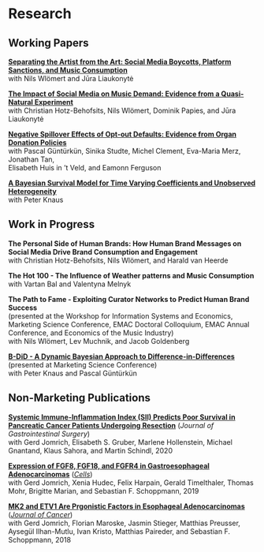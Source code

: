 # Research


## Working Papers

[**Separating the Artist from the Art: Social Media Boycotts, Platform Sanctions, and Music Consumption**](https://papers.ssrn.com/sol3/papers.cfm?abstract_id=4929261) <br>
with Nils Wlömert and Jūra Liaukonytė

[**The Impact of Social Media on Music Demand: Evidence from a Quasi-Natural Experiment**](https://arxiv.org/abs/2405.14999) <br>
with Christian Hotz-Behofsits, Nils Wlömert, Dominik Papies, and Jūra
Liaukonytė

[**Negative Spillover Effects of Opt-out Defaults: Evidence from Organ Donation Policies**](https://osf.io/preprints/psyarxiv/c36v8) <br> 
with Pascal Güntürkün, Sinika Studte, Michel Clement, Eva-Maria Merz,
Jonathan Tan,<br>
Elisabeth Huis in 't Veld, and Eamonn Ferguson

[**A Bayesian Survival Model for Time Varying Coefficients and Unobserved Heterogeneity**](https://arxiv.org/abs/2206.11320)\
with Peter Knaus

<!-- **Elevated fibrinogen-albumin ratio is an adverse prognostic factor for patients with primarily resected gastroesophageal adenocarcinoma** <br>
with Gerd Jomrich, Winny Yan, Dagmar Kollmann, Ivan Kristo, Hannah Puhr, Aysegül Ihan-Mutlu, Marlene Hollenstein, Reza Asari, and Sebastian F. Schoppmann -->

## Work in Progress

**The Personal Side of Human Brands: How Human Brand Messages on Social Media Drive Brand Consumption and Engagement**\
with Christian Hotz-Behofsits, Nils Wlömert, and Harald van Heerde

**The Hot 100 - The Influence of Weather patterns and Music
Consumption**\
with Vartan Bal and Valentyna Melnyk

**The Path to Fame - Exploiting Curator Networks to Predict Human Brand
Success**\
(presented at the Workshop for Information Systems and Economics,
Marketing Science Conference, EMAC Doctoral Colloquium, EMAC Annual
Conference, and Economics of the Music Industry)\
with Nils Wlömert, Lev Muchnik, and Jacob Goldenberg

[**B-DiD - A Dynamic Bayesian Approach to Difference-in-Differences**](https://dwinkler.org/bdids/#/title-slide)\
(presented at Marketing Science Conference)\
with Peter Knaus and Pascal Güntürkün

## Non-Marketing Publications

[**Systemic Immune-Inflammation Index (SII) Predicts Poor Survival in Pancreatic Cancer Patients Undergoing Resection**](https://link.springer.com/article/10.1007/s11605-019-04187-z) (*Journal of
Gastrointestinal Surgery*)\
with Gerd Jomrich, Elisabeth S. Gruber, Marlene Hollenstein, Michael
Gnantand, Klaus Sahora, and Martin Schindl, 2020

[**Expression of FGF8, FGF18, and FGFR4 in Gastroesophageal Adenocarcinomas**](https://www.mdpi.com/2073-4409/8/9/1092) ([*Cells*]{.underline})\
with Gerd Jomrich, Xenia Hudec, Felix Harpain, Gerald Timelthaler,
Thomas Mohr, Brigitte Marian, and Sebastian F. Schoppmann, 2019

[**MK2 and ETV1 Are Prgonistic Factors in Esophageal Adenocarcinomas**](https://www.jcancer.org/v09p0460.htm)
([*Journal of Cancer*]{.underline})\
with Gerd Jomrich, Florian Maroske, Jasmin Stieger, Matthias Preusser,
Aysegül Ilhan-Mutlu, Ivan Kristo, Matthias Paireder, and Sebastian F.
Schoppmann, 2018
